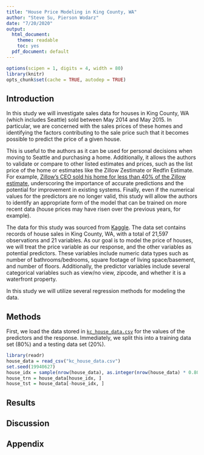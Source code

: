 ```yaml
---
title: "House Price Modeling in King County, WA"
author: "Steve Su, Pierson Wodarz"
date: "7/20/2020"
output:
  html_document: 
    theme: readable
    toc: yes  
  pdf_document: default
---
```


```r
options(scipen = 1, digits = 4, width = 80)
library(knitr)
opts_chunk$set(cache = TRUE, autodep = TRUE)
```

## Introduction
In this study we will investigate sales data for houses in King County, WA (which includes Seattle) sold between May 2014 and May 2015. In particular, we are concerned with the sales prices of these homes and identifying the factors contributing to the sale price such that it becomes possible to predict the price of a given house. 

This is useful to the authors as it can be used for personal decisions when moving to Seattle and purchasing a home. Additionally, it allows the authors to validate or compare to other listed estimates and prices, such as the list price of the home or estimates like the Zillow Zestimate or Redfin Estimate. For example, [Zillow's CEO sold his home for less than 40% of the Zillow estimate](https://www.geekwire.com/2016/zillow-ceo-spencer-rascoff-sold-home-40-less-zestimate-1-75-million/), underscoring the importance of accurate predictions and the potential for improvement in existing systems. Finally, even if the numerical values for the predictors are no longer valid, this study will allow the authors to identify an appropriate form of the model that can be trained on more recent data (house prices may have risen over the previous years, for example).

The data for this study was sourced from [Kaggle](https://www.kaggle.com/swathiachath/kc-housesales-data). The data set contains records of house sales in King County, WA, with a total of 21,597 observations and 21 variables. As our goal is to model the price of houses, we will treat the price variable as our response, and the other variables as potential predictors. These variables include numeric data types such as number of bathrooms/bedrooms, square footage of living space/basement, and number of floors. Additionally, the predictor variables include several categorical variables such as view/no view, zipcode, and whether it is a waterfront property.

In this study we will utilize several regression methods for modeling the data. 

## Methods
First, we load the data stored in [`kc_house_data.csv`](`kc_house_data.csv`) for the values of the predictors and the response. Immediately, we split this into a training data set (80%) and a testing data set (20%).
```r
library(readr)
house_data = read_csv("kc_house_data.csv")
set.seed(19940627)
house_idx = sample(nrow(house_data), as.integer(nrow(house_data) * 0.80))
house_trn = house_data[house_idx, ]
house_tst = house_data[-house_idx, ]
```



## Results

## Discussion

## Appendix